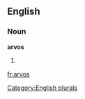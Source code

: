 
==English==

===Noun===
'''arvos'''

# {{plural of|[[arvo]]}}

[[Category:English plurals]]

[[fr:arvos]]